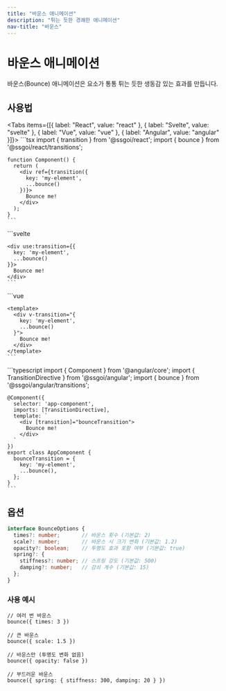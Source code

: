 ```yaml
---
title: "바운스 애니메이션"
description: "튀는 듯한 경쾌한 애니메이션"
nav-title: "바운스"
---
```


# 바운스 애니메이션

바운스(Bounce) 애니메이션은 요소가 통통 튀는 듯한 생동감 있는 효과를 만듭니다.

<TransitionDemo type="bounce" />

## 사용법

<Tabs items={[{ label: "React", value: "react" }, { label: "Svelte", value: "svelte" }, { label: "Vue", value: "vue" }, { label: "Angular", value: "angular" }]}>
  <TabPanel value="react">
    ```tsx
    import { transition } from '@ssgoi/react';
    import { bounce } from '@ssgoi/react/transitions';

    function Component() {
      return (
        <div ref={transition({
          key: 'my-element',
          ...bounce()
        })}>
          Bounce me!
        </div>
      );
    }
    ```
  </TabPanel>
  <TabPanel value="svelte">
    ```svelte
    <script>
      import { transition } from '@ssgoi/svelte';
      import { bounce } from '@ssgoi/svelte/transitions';
    </script>

    <div use:transition={{
      key: 'my-element',
      ...bounce()
    }}>
      Bounce me!
    </div>
    ```
  </TabPanel>
  <TabPanel value="vue">
    ```vue
    <script setup>
    import { bounce } from '@ssgoi/vue/transitions';
    </script>

    <template>
      <div v-transition="{
        key: 'my-element',
        ...bounce()
      }">
        Bounce me!
      </div>
    </template>
    ```
  </TabPanel>
  <TabPanel value="angular">
    ```typescript
    import { Component } from '@angular/core';
    import { TransitionDirective } from '@ssgoi/angular';
    import { bounce } from '@ssgoi/angular/transitions';

    @Component({
      selector: 'app-component',
      imports: [TransitionDirective],
      template: `
        <div [transition]="bounceTransition">
          Bounce me!
        </div>
      `
    })
    export class AppComponent {
      bounceTransition = {
        key: 'my-element',
        ...bounce(),
      };
    }
    ```
  </TabPanel>
</Tabs>

## 옵션

```typescript
interface BounceOptions {
  times?: number;       // 바운스 횟수 (기본값: 2)
  scale?: number;       // 바운스 시 크기 변화 (기본값: 1.2)
  opacity?: boolean;    // 투명도 효과 포함 여부 (기본값: true)
  spring?: {
    stiffness?: number; // 스프링 강도 (기본값: 500)
    damping?: number;   // 감쇠 계수 (기본값: 15)
  };
}
```

### 사용 예시

```tsx
// 여러 번 바운스
bounce({ times: 3 })

// 큰 바운스
bounce({ scale: 1.5 })

// 바운스만 (투명도 변화 없음)
bounce({ opacity: false })

// 부드러운 바운스
bounce({ spring: { stiffness: 300, damping: 20 } })
```